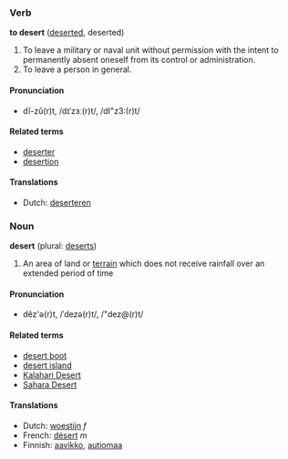 ===Verb===
'''to desert''' ([[deserted]], deserted)

#To leave a military or naval unit without permission with the intent to permanently absent oneself from its control or administration.
#To leave a person in general.

====Pronunciation====
*dĭ-zû(r)t, /dɪˈzɜː(r)t/, /dI"z3:(r)t/

====Related terms====
*[[deserter]]
*[[desertion]]

====Translations====
*Dutch: [[deserteren]]

===Noun===
'''desert''' (plural: [[deserts]])

#An area of land or [[terrain]] which does not receive rainfall over an extended period of time

====Pronunciation====
*dĕz'ə(r)t, /ˈdezə(r)t/, /"dez@(r)t/

====Related terms====
*[[desert boot]]
*[[desert island]]
*[[Kalahari Desert]]
*[[Sahara Desert]]

====Translations====
*Dutch: [[woestijn]] ''f''
*French: [[désert]] ''m''
*Finnish: [[aavikko]], [[autiomaa]]